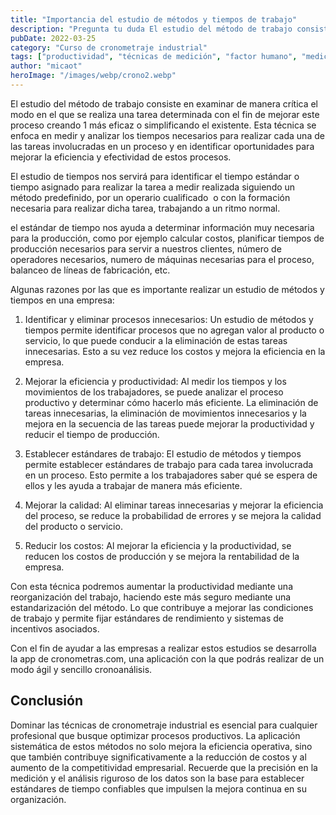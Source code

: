 ```yaml
---
title: "Importancia del estudio de métodos y tiempos de trabajo"
description: "Pregunta tu duda El estudio del método de trabajo consiste en examinar de manera crítica el modo en el que se realiza una tarea determinada con el fin de mejorar este proceso creando 1 más eficaz o si..."
pubDate: 2022-03-25
category: "Curso de cronometraje industrial"
tags: ["productividad", "técnicas de medición", "factor humano", "medición de tiempos", "estudio de tiempos", "desempeño del operario", "software de cronometraje", "estudio de métodos"]
author: "micaot"
heroImage: "/images/webp/crono2.webp"
---
```


El estudio del método de trabajo consiste en examinar de manera crítica el modo en el que se realiza una tarea determinada con el fin de mejorar este proceso creando 1 más eficaz o simplificando el existente. Esta técnica se enfoca en medir y analizar los tiempos necesarios para realizar cada una de las tareas involucradas en un proceso y en identificar oportunidades para mejorar la eficiencia y efectividad de estos procesos.

El estudio de tiempos nos servirá para identificar el tiempo estándar o tiempo asignado para realizar la tarea a medir realizada siguiendo un método predefinido, por un operario cualificado  o con la formación necesaria para realizar dicha tarea, trabajando a un ritmo normal.

el estándar de tiempo nos ayuda a determinar información muy necesaria para la producción, como por ejemplo calcular costos, planificar tiempos de producción necesarios para servir a nuestros clientes, número de operadores necesarios, numero de máquinas necesarias para el proceso, balanceo de líneas de fabricación, etc.

Algunas razones por las que es importante realizar un estudio de métodos y tiempos en una empresa:

1. Identificar y eliminar procesos innecesarios: Un estudio de métodos y tiempos permite identificar procesos que no agregan valor al producto o servicio, lo que puede conducir a la eliminación de estas tareas innecesarias. Esto a su vez reduce los costos y mejora la eficiencia en la empresa.

2. Mejorar la eficiencia y productividad: Al medir los tiempos y los movimientos de los trabajadores, se puede analizar el proceso productivo y determinar cómo hacerlo más eficiente. La eliminación de tareas innecesarias, la eliminación de movimientos innecesarios y la mejora en la secuencia de las tareas puede mejorar la productividad y reducir el tiempo de producción.

3. Establecer estándares de trabajo: El estudio de métodos y tiempos permite establecer estándares de trabajo para cada tarea involucrada en un proceso. Esto permite a los trabajadores saber qué se espera de ellos y les ayuda a trabajar de manera más eficiente.

4. Mejorar la calidad: Al eliminar tareas innecesarias y mejorar la eficiencia del proceso, se reduce la probabilidad de errores y se mejora la calidad del producto o servicio.

5. Reducir los costos: Al mejorar la eficiencia y la productividad, se reducen los costos de producción y se mejora la rentabilidad de la empresa.

Con esta técnica podremos aumentar la productividad mediante una reorganización del trabajo, haciendo este más seguro mediante una estandarización del método. Lo que contribuye a mejorar las condiciones de trabajo y permite fijar estándares de rendimiento y sistemas de incentivos asociados.

Con el fin de ayudar a las empresas a realizar estos estudios se desarrolla la app de cronometras.com, una aplicación  con la que podrás realizar de un modo ágil y sencillo cronoanálisis.



## Conclusión

Dominar las técnicas de cronometraje industrial es esencial para cualquier profesional que busque optimizar procesos productivos. La aplicación sistemática de estos métodos no solo mejora la eficiencia operativa, sino que también contribuye significativamente a la reducción de costos y al aumento de la competitividad empresarial. Recuerde que la precisión en la medición y el análisis riguroso de los datos son la base para establecer estándares de tiempo confiables que impulsen la mejora continua en su organización.
